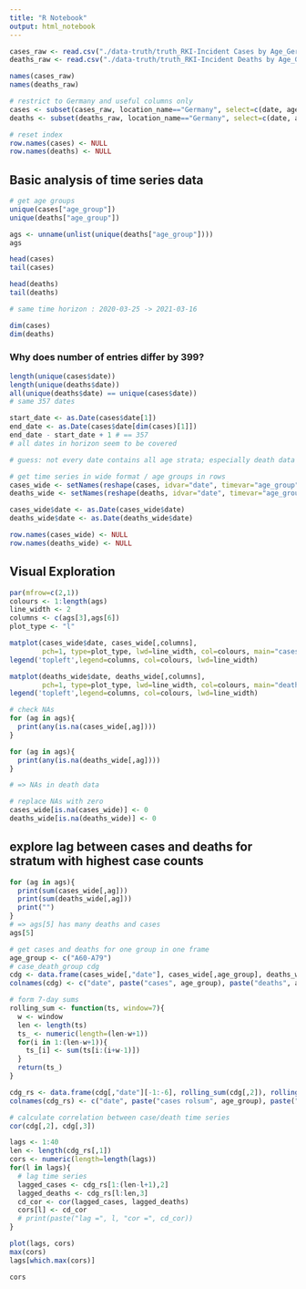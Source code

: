 ```yaml
---
title: "R Notebook"
output: html_notebook
---
```


```r
cases_raw <- read.csv("./data-truth/truth_RKI-Incident Cases by Age_Germany.csv")
deaths_raw <- read.csv("./data-truth/truth_RKI-Incident Deaths by Age_Germany.csv")
```

```r
names(cases_raw)
names(deaths_raw)
```
```r
# restrict to Germany and useful columns only
cases <- subset(cases_raw, location_name=="Germany", select=c(date, age_group, value))
deaths <- subset(deaths_raw, location_name=="Germany", select=c(date, age_group, value))

# reset index
row.names(cases) <- NULL
row.names(deaths) <- NULL
```

## Basic analysis of time series data

```r
# get age groups
unique(cases["age_group"])
unique(deaths["age_group"])

ags <- unname(unlist(unique(deaths["age_group"])))
ags
```

```r
head(cases)
tail(cases)

head(deaths)
tail(deaths)

# same time horizon : 2020-03-25 -> 2021-03-16

dim(cases)
dim(deaths)
```

### Why does number of entries differ by 399?

```r
length(unique(cases$date))
length(unique(deaths$date))
all(unique(deaths$date) == unique(cases$date))
# same 357 dates

start_date <- as.Date(cases$date[1])
end_date <- as.Date(cases$date[dim(cases)[1]])
end_date - start_date + 1 # == 357
# all dates in horizon seem to be covered

# guess: not every date contains all age strata; especially death data doesnt
```


```r
# get time series in wide format / age groups in rows
cases_wide <- setNames(reshape(cases, idvar="date", timevar="age_group", direction = "wide"), c("date", ags))
deaths_wide <- setNames(reshape(deaths, idvar="date", timevar="age_group", direction = "wide"), c("date", ags))

cases_wide$date <- as.Date(cases_wide$date)
deaths_wide$date <- as.Date(deaths_wide$date)

row.names(cases_wide) <- NULL
row.names(deaths_wide) <- NULL
```

## Visual Exploration

```r
par(mfrow=c(2,1))
colours <- 1:length(ags)
line_width <- 2
columns <- c(ags[3],ags[6])
plot_type <- "l"

matplot(cases_wide$date, cases_wide[,columns], 
        pch=1, type=plot_type, lwd=line_width, col=colours, main="cases per age stratum")
legend('topleft',legend=columns, col=colours, lwd=line_width)

matplot(deaths_wide$date, deaths_wide[,columns], 
        pch=1, type=plot_type, lwd=line_width, col=colours, main="deaths per age stratum")
legend('topleft',legend=columns, col=colours, lwd=line_width)
```
```r
# check NAs
for (ag in ags){
  print(any(is.na(cases_wide[,ag])))
}

for (ag in ags){
  print(any(is.na(deaths_wide[,ag])))
}

# => NAs in death data
```

```r
# replace NAs with zero
cases_wide[is.na(cases_wide)] <- 0
deaths_wide[is.na(deaths_wide)] <- 0
```

## explore lag between cases and deaths for stratum with highest case counts

```r
for (ag in ags){
  print(sum(cases_wide[,ag]))
  print(sum(deaths_wide[,ag]))
  print("")
} 
# => ags[5] has many deaths and cases
ags[5]
```



```r
# get cases and deaths for one group in one frame
age_group <- c("A60-A79")
# case_death_group cdg
cdg <- data.frame(cases_wide[,"date"], cases_wide[,age_group], deaths_wide[,age_group])
colnames(cdg) <- c("date", paste("cases", age_group), paste("deaths", age_group))
```

```r
# form 7-day sums
rolling_sum <- function(ts, window=7){
  w <- window 
  len <- length(ts)
  ts_ <- numeric(length=(len-w+1))
  for(i in 1:(len-w+1)){
    ts_[i] <- sum(ts[i:(i+w-1)])
  }
  return(ts_)
}
```

```r
cdg_rs <- data.frame(cdg[,"date"][-1:-6], rolling_sum(cdg[,2]), rolling_sum(cdg[,3]))
colnames(cdg_rs) <- c("date", paste("cases rolsum", age_group), paste("deaths rolsum", age_group))
```


```r
# calculate correlation between case/death time series
cor(cdg[,2], cdg[,3])
```

```r
lags <- 1:40
len <- length(cdg_rs[,1])
cors <- numeric(length=length(lags))
for(l in lags){
  # lag time series
  lagged_cases <- cdg_rs[1:(len-l+1),2]
  lagged_deaths <- cdg_rs[l:len,3]
  cd_cor <- cor(lagged_cases, lagged_deaths)
  cors[l] <- cd_cor
  # print(paste("lag =", l, "cor =", cd_cor))
}

plot(lags, cors)
max(cors)
lags[which.max(cors)]
```


```r
cors
```




















